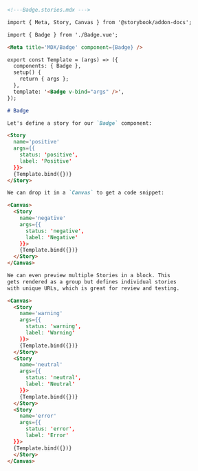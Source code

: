 ```md
<!---Badge.stories.mdx --->

import { Meta, Story, Canvas } from '@storybook/addon-docs';

import { Badge } from './Badge.vue';

<Meta title='MDX/Badge' component={Badge} />

export const Template = (args) => ({
  components: { Badge },
  setup() {
    return { args };
  },
  template: '<Badge v-bind="args" />',
});

# Badge

Let's define a story for our `Badge` component:

<Story 
  name='positive' 
  args={{
    status: 'positive',
    label: 'Positive'
  }}>
  {Template.bind({})}
</Story>

We can drop it in a `Canvas` to get a code snippet:

<Canvas>
  <Story 
    name='negative' 
    args={{
      status: 'negative', 
      label: 'Negative'
    }}>
    {Template.bind({})}
  </Story>
</Canvas>

We can even preview multiple Stories in a block. This
gets rendered as a group but defines individual stories
with unique URLs, which is great for review and testing.

<Canvas>
  <Story 
    name='warning' 
    args={{
      status: 'warning',
      label: 'Warning' 
    }}>
    {Template.bind({})}
  </Story>
  <Story 
    name='neutral' 
    args={{
      status: 'neutral', 
      label: 'Neutral' 
    }}>
    {Template.bind({})}
  </Story>
  <Story 
    name='error' 
    args={{
      status: 'error', 
      label: 'Error' 
  }}>
  {Template.bind({})}
  </Story>
</Canvas>
```